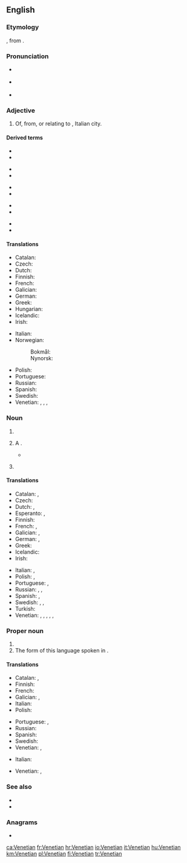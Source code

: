 ==English==

===Etymology===
{{suffix|en|Venetia|an}}, from {{der|en|la|Venetia||Venice}}.

===Pronunciation===
* {{a|GA}} {{IPA|/vəˈniʃən/|lang=en}}
* {{a|RP}} {{IPA|/vəˈniːʃən/|lang=en}}
* {{rhymes|iːʃən|lang=en}}

===Adjective===
{{en-adj|-}}

# Of, from, or relating to {{l|en|Venice}}, Italian city.

====Derived terms====
{{der-top5}}
* {{l|en|Venetian blind}}
* {{l|en|Venetian carpet}}
{{der-mid5}}
* {{l|en|Venetian ceruse}}
* {{l|en|Venetian chalk}}
{{der-mid5}}
* {{l|en|Venetian door}}
* {{l|en|Venetian glass}}
{{der-mid5}}
* {{l|en|Venetian red}}
* {{l|en|Venetian soap}}
{{der-mid5}}
* {{l|en|Venetian sumac}}
* {{l|en|Venetian window}}
{{der-bottom}}

====Translations====
{{trans-top|relating to Venice}}
* Catalan: {{t|ca|venecià}}
* Czech: {{t+|cs|benátský}}
* Dutch: {{t+|nl|Venetiaans}}
* Finnish: {{t+|fi|venetsialainen}}
* French: {{t+|fr|vénitien}}
* Galician: {{t|gl|veneciano}}
* German: {{t+|de|venezianisch}}
* Greek: {{t+|el|βενετσιάνικος}}
* Hungarian: {{t+|hu|velencei}}
* Icelandic: {{t|is|feneyskur}}
* Irish: {{t|ga|Veinéiseach}}
{{trans-mid}}
* Italian: {{t+|it|veneziano}}
* Norwegian:
*: Bokmål: {{t|nb|venetiansk}}
*: Nynorsk: {{t|nn|venetiansk}}
* Polish: {{t+|pl|wenecki}}
* Portuguese: {{t+|pt|veneziano}}
* Russian: {{t+|ru|венециа́нский|sc=Cyrl}}
* Spanish: {{t+|es|veneciano}}
* Swedish: {{t+|sv|venetiansk}}
* Venetian: {{t|vec|venessian}}, {{t|vec|venesian}}, {{t|vec|venessiano}}, {{t|vec|venesiano}}
{{trans-bottom}}

===Noun===
{{en-noun}}

# {{l|en|An inhabitant or a resident of [[Venice]] and the surrounding area.}}
# {{lb|en|colloquial}} A {{l|en|Venetian blind}}.
#* {{quote-book|year=1859|author=Mowbray Thomson|authorlink=Mowbray Thomson|title=The Story of Cawnpore|passage=We never saw her ladyship, but the attendants told us, that the '''Venetians''' of her apartments were not impenetrably opaque from within, and that the old lady had seen us, and was concerned for our welfare.}}
# {{lb|en|obsolete|in the plural}} {{l|en|galligaskins}}

====Translations====
{{trans-top|inhabitant of Venice}}
* Catalan: {{t|ca|venecià|m}}, {{t|ca|veneciana|f}}
* Czech: {{t|cs|Benátčan|m}}
* Dutch: {{t+|nl|Venetiaan|m}}, {{t+|nl|Venetiaanse|f}}
* Esperanto: {{t|eo|veneciano}} {{qualifier|man or woman}}, {{t|eo|venecianino}} {{qualifier|woman}}
* Finnish: {{t+|fi|venetsialainen}}
* French: {{t+|fr|Vénitien|m}}, {{t+|fr|Vénitienne|f}}
* Galician: {{t|gl|veneciano|m}}, {{t|gl|veneciana|f}}
* German: {{t+|de|Venezianer|m}}, {{t+|de|Venezianerin|f}}
* Greek: {{t|el|Βενετσιάνος|m}}
* Icelandic: {{t|is|Feneyingur|m}}
* Irish: {{t|ga|Veinéiseach|m}}
{{trans-mid}}
* Italian: {{t+|it|veneziano|m}}, {{t+|it|veneziana|f}}
* Polish: {{t+|pl|wenecjanin|m}}, {{t+|pl|wenecjanka|f}}
* Portuguese: {{t+|pt|veneziano|m}}, {{t|pt|veneziana|f}}
* Russian: {{t+|ru|венециа́нец|m|sc=Cyrl}}, {{t+|ru|венециа́нин|m|sc=Cyrl}}, {{t+|ru|венециа́нка|f|sc=Cyrl}}
* Spanish: {{t+|es|veneciano|m}}, {{t+|es|veneciana|f}}
* Swedish: {{t|sv|venetian|c}}, {{t|sv|venetianare|c}}, {{t+|sv|venetianska|c}}
* Turkish: {{t|tr|Venedikli}}
* Venetian: {{t|vec|venessian|m}}, {{t|vec|venessiano|m}}, {{t|vec|venessiana|f}}, {{t|vec|venesian|m}}, {{t|vec|venesiano|m}}, {{t|vec|venesiana|f}}
{{trans-bottom}}

===Proper noun===
{{en-proper noun}}
{{wikipedia|Venetian language}}

# {{def|The [[Romance]] [[language]] spoken mostly in the [[Veneto]] region of [[Italy]], sometimes wrongly considered to be a [[dialect]] of [[Italian]]. It should not be confused with [[Venetic]], an extinct [[Indo-European]] language once spoken in the same area.}}
# The form of this language spoken in {{l|en|Venice}}.

====Translations====
{{trans-top|Romance language spoken in Veneto}}
* Catalan: {{t|ca|venecià|m}}, {{t|ca|vènet|m}}
* Finnish: {{t+|fi|venetsia}}
* French: {{t+|fr|vénitien|m}}
* Galician: {{t|gl|veneciano|m}}, {{t+|gl|véneto|m}}
* Italian: {{t+|it|veneto|m}}
* Polish: {{t+|pl|wenecki|m}}
{{trans-mid}}
* Portuguese: {{t+|pt|vêneto|m}}, {{t+|pt|veneziano|m}}
* Russian: {{t+|ru|вене́тский}}
* Spanish: {{t+|es|veneciano|m}}
* Swedish: {{t+|sv|venetianska|c}}
* Venetian: {{t+|vec|vèneto|m}}, {{t|vec|łéngua vèneta|f}}
{{trans-bottom}}
{{trans-top|form of Venetian spoken in Venice}}
* Italian: {{t+|it|veneziano|m}}
{{trans-mid}}
* Venetian: {{t|vec|venesian|m}}, {{t|vec|venessian|m}}
{{trans-bottom}}

===See also===
* {{langcat|vec}}
* {{ISO 639|link=Linguist List||lang=Venetic|code=vec}}

===Anagrams===
* {{l|en|Aventine}}

{{catlangcode|en|Demonyms|Languages}}

[[ca:Venetian]]
[[fr:Venetian]]
[[hr:Venetian]]
[[io:Venetian]]
[[it:Venetian]]
[[hu:Venetian]]
[[km:Venetian]]
[[pl:Venetian]]
[[fi:Venetian]]
[[tr:Venetian]]